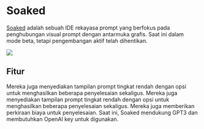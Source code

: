 
# Soaked

[Soaked](https://soaked-prompts.vercel.app) adalah sebuah IDE rekayasa prompt yang berfokus pada penghubungan visual prompt dengan antarmuka grafis. Saat ini dalam mode beta, tetapi pengembangan aktif telah dihentikan.

<div style={{ textAlign: "center" }}>
  <Image
    src="/docs/assets/tooling/soaked.webp"
    width={2866}
    height={1590}
    style={{ width: "750px", margin: "auto" }}
  />
</div>

## Fitur

Mereka juga menyediakan tampilan prompt tingkat rendah dengan opsi untuk menghasilkan beberapa penyelesaian sekaligus. Mereka juga menyediakan tampilan prompt tingkat rendah dengan opsi untuk menghasilkan beberapa penyelesaian sekaligus. Mereka juga memberikan perkiraan biaya untuk penyelesaian. Saat ini, Soaked mendukung GPT3 dan membutuhkan OpenAI key untuk digunakan.
